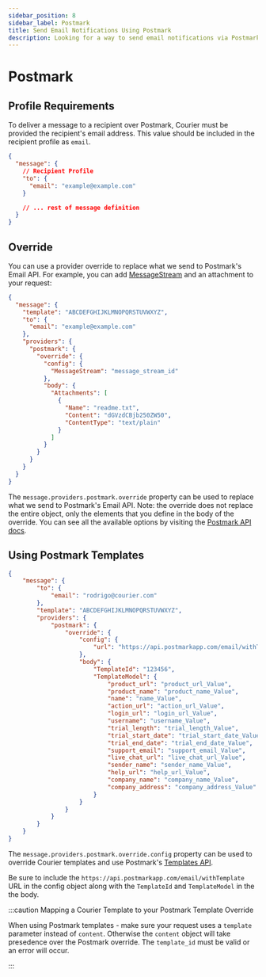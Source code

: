```yaml
---
sidebar_position: 8
sidebar_label: Postmark
title: Send Email Notifications Using Postmark
description: Looking for a way to send email notifications via Postmark? This step-by-step tutorial will show you how to integrate Postmark's API the easy way.
---
```


# Postmark

## Profile Requirements

To deliver a message to a recipient over Postmark, Courier must be provided the recipient's email address. This value should be included in the recipient profile as `email`.

```json title=JSON
{
  "message": {
    // Recipient Profile
    "to": {
      "email": "example@example.com"
    }

    // ... rest of message definition
  }
}
```

## Override

You can use a provider override to replace what we send to Postmark's Email API. For example, you can add [MessageStream](https://postmarkapp.com/support/article/1207-how-to-create-and-send-through-message-streams) and an attachment to your request:

```json title=JSON
{
  "message": {
    "template": "ABCDEFGHIJKLMNOPQRSTUVWXYZ",
    "to": {
      "email": "example@example.com"
    },
    "providers": {
      "postmark": {
        "override": {
          "config": {
            "MessageStream": "message_stream_id"
          },
          "body": {
            "Attachments": [
              {
                "Name": "readme.txt",
                "Content": "dGVzdCBjb250ZW50",
                "ContentType": "text/plain"
              }
            ]
          }
        }
      }
    }
  }
}
```

The `message.providers.postmark.override` property can be used to replace what we send to Postmark's Email API. Note: the override does not replace the entire object, only the elements that you define in the body of the override. You can see all the available options by visiting the [Postmark API docs](https://postmarkapp.com/developer/api/email-api).

## Using Postmark Templates

```json title=JSON
{
	"message": {
		"to": {
			"email": "rodrigo@courier.com"
		},
		"template": "ABCDEFGHIJKLMNOPQRSTUVWXYZ",
		"providers": {
			"postmark": {
				"override": {
					"config": {
						"url": "https://api.postmarkapp.com/email/withTemplate"
					},
					"body": {
						"TemplateId": "123456",
						"TemplateModel": {
							"product_url": "product_url_Value",
							"product_name": "product_name_Value",
							"name": "name_Value",
							"action_url": "action_url_Value",
							"login_url": "login_url_Value",
							"username": "username_Value",
							"trial_length": "trial_length_Value",
							"trial_start_date": "trial_start_date_Value",
							"trial_end_date": "trial_end_date_Value",
							"support_email": "support_email_Value",
							"live_chat_url": "live_chat_url_Value",
							"sender_name": "sender_name_Value",
							"help_url": "help_url_Value",
							"company_name": "company_name_Value",
							"company_address": "company_address_Value"
						}
					}
				}
			}
		}
	}
}
```

The `message.providers.postmark.override.config` property can be used to override Courier templates and use Postmark's [Templates API](https://postmarkapp.com/developer/api/templates-api). 

Be sure to include the `https://api.postmarkapp.com/email/withTemplate` URL in the config object along with the `TemplateId` and `TemplateModel` in the the body.

:::caution Mapping a Courier Template to your Postmark Template Override

When using Postmark templates - make sure your request uses a `template` parameter instead of `content`. Otherwise the `content` object will take presedence over the Postmark override. The `template_id` must be valid or an error will occur.

:::